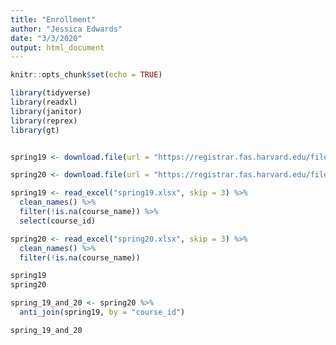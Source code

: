 ```yaml
---
title: "Enrollment"
author: "Jessica Edwards"
date: "3/3/2020"
output: html_document
---
```


```r
knitr::opts_chunk$set(echo = TRUE)

library(tidyverse)
library(readxl)
library(janitor)
library(reprex)
library(gt)


spring19 <- download.file(url = "https://registrar.fas.harvard.edu/files/fas-registrar/files/class_enrollment_summary_by_term_3.22.19_0.xlsx", destfile = "spring19.xlsx")

spring20 <- download.file(url = "https://registrar.fas.harvard.edu/files/fas-registrar/files/class_enrollment_summary_by_term_2.25.20_0.xlsx", destfile = "spring20.xlsx")
```

```r
spring19 <- read_excel("spring19.xlsx", skip = 3) %>%
  clean_names() %>%
  filter(!is.na(course_name)) %>%
  select(course_id)

spring20 <- read_excel("spring20.xlsx", skip = 3) %>%
  clean_names() %>%
  filter(!is.na(course_name))

spring19
spring20

spring_19_and_20 <- spring20 %>%
  anti_join(spring19, by = "course_id")

spring_19_and_20

```
